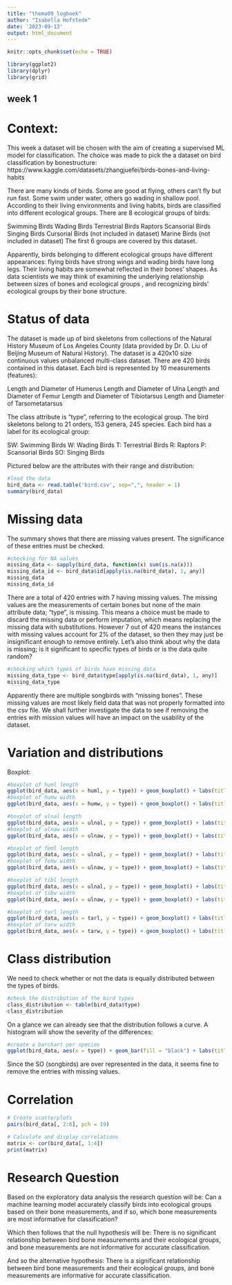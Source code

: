 ```yaml
---
title: "thema09_logboek"
author: "Isabella Hofstede"
date: '2023-09-13'
output: html_document
---
```


```r
knitr::opts_chunk$set(echo = TRUE)
```

```r
library(ggplot2)
library(dplyr)
library(grid)
```

## week 1


# Context:
This week a dataset will be chosen with the aim of creating a supervised ML model for classification. The choice was made to pick the a dataset on bird classification by bonestructure: https://www.kaggle.com/datasets/zhangjuefei/birds-bones-and-living-habits

There are many kinds of birds. Some are good at flying, others can't fly but run fast. Some swim under water, others go wading in shallow pool. According to their living environments and living habits, birds are classified into different ecological groups. There are 8 ecological groups of birds:

Swimming Birds
Wading Birds
Terrestrial Birds
Raptors
Scansorial Birds
Singing Birds
Cursorial Birds (not included in dataset)
Marine Birds (not included in dataset)
The first 6 groups are covered by this dataset.

Apparently, birds belonging to different ecological groups have different appearances: flying birds have strong wings and wading birds have long legs. Their living habits are somewhat reflected in their bones' shapes. As data scientists we may think of examining the underlying relationship between sizes of bones and ecological groups , and recognizing birds' ecological groups by their bone structure.


# Status of data
The dataset is made up of bird skeletons from collections of the Natural History Museum of Los Angeles County (data provided by Dr. D. Liu of Beijing Museum of Natural History). The dataset is a 420x10 size continuous values unbalanced multi-class dataset. There are 420 birds contained in this dataset. Each bird is represented by 10 measurements (features):

Length and Diameter of Humerus
Length and Diameter of Ulna
Length and Diameter of Femur
Length and Diameter of Tibiotarsus
Length and Diameter of Tarsometatarsus

The class attribute is "type", referring to the ecological group. The bird skeletons belong to 21 orders, 153 genera, 245 species. Each bird has a label for its ecological group:

SW: Swimming Birds
W: Wading Birds
T: Terrestrial Birds
R: Raptors
P: Scansorial Birds
SO: Singing Birds

Pictured below are the attributes with their range and distribution:
```r
#load the data
bird_data <- read.table('bird.csv', sep=",", header = 1)
summary(bird_data)
```

# Missing data
The summary shows that there are missing values present. The significance of these entries must be checked. 
 
```r
#checking for NA values 
missing_data <- sapply(bird_data, function(x) sum(is.na(x)))
missing_data_id <- bird_data$id[apply(is.na(bird_data), 1, any)]
missing_data
missing_data_id
```
There are a total of 420 entries with 7 having missing values. The missing values are the measurements of certain bones but none of the main attribute data; "type", is missing. This means a choice must be made to discard the missing data or perform imputation, which means replacing the missing data with substitutions. However 7 out of 420 means the instances with missing values account for 2% of the dataset, so then they may just be insignificant enough to remove entirely. Let's also think about why the data is missing; is it significant to specific types of birds or is the data quite random?

```r
#checking which types of birds have missing data
missing_data_type <- bird_data$type[apply(is.na(bird_data), 1, any)]
missing_data_type
```
Apparently there are multiple songbirds with "missing bones". These missing values are most likely field data that was not properly formatted into the csv file. We shall further investigate the data to see if removing the entries with mission values will have an impact on the usability of the dataset. 


# Variation and distributions 
Boxplot:
```r
#boxplot of huml length 
ggplot(bird_data, aes(x = huml, y = type)) + geom_boxplot() + labs(title = "huml length in mm", x = "(mm of bone)", y = "type")
#boxplot of humw width 
ggplot(bird_data, aes(x = humw, y = type)) + geom_boxplot() + labs(title = "humw length in mm", x = "(mm of bone)", y = "type")

#boxplot of ulnal length
ggplot(bird_data, aes(x = ulnal, y = type)) + geom_boxplot() + labs(title = "ulnal length in mm", x = "(mm of bone)", y = "type")
#boxplot of ulnaw width
ggplot(bird_data, aes(x = ulnaw, y = type)) + geom_boxplot() + labs(title = "ulnaw length in mm", x = "(mm of bone)", y = "type")

#boxplot of feml length
ggplot(bird_data, aes(x = ulnal, y = type)) + geom_boxplot() + labs(title = "feml length in mm", x = "(mm of bone)", y = "type")
#boxplot of femw width
ggplot(bird_data, aes(x = ulnaw, y = type)) + geom_boxplot() + labs(title = "femw length in mm", x = "(mm of bone)", y = "type")

#boxplot of tibl length
ggplot(bird_data, aes(x = ulnal, y = type)) + geom_boxplot() + labs(title = "ulnal length in mm", x = "(mm of bone)", y = "type")
#boxplot of tibw width
ggplot(bird_data, aes(x = ulnaw, y = type)) + geom_boxplot() + labs(title = "ulnaw length in mm", x = "(mm of bone)", y = "type")

#boxplot of tarl length
ggplot(bird_data, aes(x = tarl, y = type)) + geom_boxplot() + labs(title = "ulnal length in mm", x = "(mm of bone)", y = "type")
#boxplot of tarw width
ggplot(bird_data, aes(x = tarw, y = type)) + geom_boxplot() + labs(title = "ulnaw length in mm", x = "(mm of bone)", y = "type")
```

# Class distribution 
We need to check whether or not the data is equally distributed between the types of birds. 
```r
#check the distribution of the bird types
class_distribution <- table(bird_data$type)
class_distribution
```
On a glance we can already see that the distribution follows a curve. A histogram will show the severity of the differences: 

```r
#create a barchart per species
ggplot(bird_data, aes(x = type)) + geom_bar(fill = "black") + labs(title = "distribution of bird species", x = "species", y = "count")
```

Since the SO (songbirds) are over represented in the data, it seems fine to remove the entries with missing values. 


# Correlation 

```r
# Create scatterplots
pairs(bird_data[, 2:6], pch = 19)

# Calculate and display correlations
matrix <- cor(bird_data[, 1:4])
print(matrix)
```

# Research Question 
Based on the exploratory data analysis the research question will be: Can a machine learning model accurately classify birds into ecological groups based on their bone measurements, and if so, which bone measurements are most informative for classification? 

Which then follows that the null hypothesis will be: There is no significant relationship between bird bone measurements and their ecological groups, and bone measurements are not informative for accurate classification. 

And so the alternative hypothesis: There is a significant relationship between bird bone measurements and their ecological groups, and bone measurements are informative for accurate classification. 